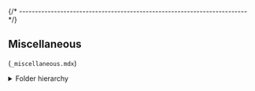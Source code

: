 


{/* ------------------------------------------------------------------------ */}

## Miscellaneous

(`_miscellaneous.mdx`)

<details>
<summary>Folder hierarchy</summary>

After install, the package creates a folder hierarchy like the following
(only the first two depth levels are shown):

<Tabs groupId="operating-systems">

<TabItem value="windows" label="Windows" default>

<CodeBlock language="console"> {
`C:\> tree /f %USERPROFILE%\\AppData\\Roaming\\xPacks\\@xpack-dev-tools\\wine\\${customField('upstreamVersion')}-${customField('xpackSubversion')}.${customField('npmSubversion')}\\.content
Folder PATH listing
Volume serial number is B02D-925C
├── README.md
├── bin
TODO
`} </CodeBlock>

</TabItem>

<TabItem value="macos" label="macOS">

<CodeBlock language="console"> {
`$ tree -L 2 ~/Library/xPacks/\@xpack-dev-tools/wine/${customField('upstreamVersion')}-${customField('xpackSubversion')}.${customField('npmSubversion')}/.content/
/Users/ilg/Library/xPacks/\@xpack-dev-tools/wine/${customField('upstreamVersion')}-${customField('xpackSubversion')}.${customField('npmSubversion')}/.content/
├── README.md
├── bin
TODO
`} </CodeBlock>

</TabItem>

<TabItem value="linux" label="GNU/Linux">

<CodeBlock language="console"> {
`$ tree -L 2 ~/.local/xPacks/\@xpack-dev-tools/wine/${customField('upstreamVersion')}-${customField('xpackSubversion')}.${customField('npmSubversion')}/.content/
/home/ilg/.local/xPacks/\@xpack-dev-tools/wine/${customField('upstreamVersion')}-${customField('xpackSubversion')}.${customField('npmSubversion')}/.content/
├── README.md
├── bin
│   ├── function_grep.pl
│   ├── msidb
│   ├── msiexec
│   ├── notepad
│   ├── regedit
│   ├── regsvr32
│   ├── widl
│   ├── wine
│   ├── wine-preloader
│   ├── wine64
│   ├── wine64-preloader
│   ├── wineboot
│   ├── winebuild
│   ├── winecfg
│   ├── wineconsole
│   ├── winecpp -> winegcc
│   ├── winedbg
│   ├── winedump
│   ├── winefile
│   ├── wineg++ -> winegcc
│   ├── winegcc
│   ├── winemaker
│   ├── winemine
│   ├── winepath
│   ├── wineserver
│   ├── wmc
│   └── wrc
├── distro-info
├── include
│   └── wine
├── lib
│   └── wine
├── lib32
│   └── wine
├── libexec
│   ├── libgcc_s.so.1
│   ├── libresolv-2.27.so
│   └── libresolv.so.2 -> libresolv-2.27.so
└── share
    ├── applications
    └── wine

12 directories, 31 files
`} </CodeBlock>

</TabItem>

</Tabs>

</details>
